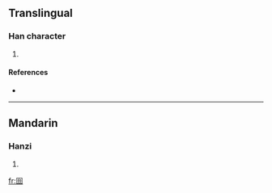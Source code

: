 ==Translingual==

===Han character===
{{Han char|rn=31|rad=囗|as=05|sn=8|four=|canj=田戈口 (WIR)}}

# {{defn|Han|sort=囗05}}

====References====
* {{Han ref|kx=0218.041|dkj=04751|dj=0446.060|hdz=10717.160|uh=56FC|ud=22268}}

----

==Mandarin==

===Hanzi===
{{cmn-hanzi|pin=[[tāi]] ([[tai1]])|wg=t'ai<sup>1</sup>}}

# {{defn|Mandarin}}

[[fr:囼]]